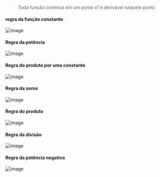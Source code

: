 






> Toda função continua em um ponto x1 é derivável naquele ponto

#### regra da função constante

![image](/image/image_323.png)

#### Regra da potência

![image](/image/image_324.png)

#### Regra do produto por uma constante

![image](/image/image_325.png)

#### Regra da soma

![image](/image/image_326.png)

#### Regra do produto

![image](/image/image_327.png)

#### Regra da divisão

![image](/image/image_328.png)

#### Regra da potência negativa

![image](/image/image_329.png)


